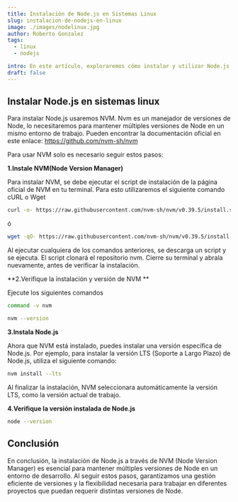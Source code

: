 ```yaml
---
title: Instalación de Node.js en Sistemas Linux
slug: instalacion-de-nodejs-en-linux
image: ./images/nodelinux.jpg
author: Roberto Gonzalez
tags:
  - linux
  - nodejs

intro: En este artículo, exploraremos cómo instalar y utilizar Node.js en sistemas Operativos Linux, usando NVM para la instalación.
draft: false
---
```


## Instalar Node.js en sistemas linux

Para instalar Node.js usaremos NVM. 
Nvm es un manejador de versiones de Node, lo necesitaremos para mantener múltiples versiones de Node en un mismo entorno de trabajo.
Pueden encontrar la documentación oficial en este enlace: 
https://github.com/nvm-sh/nvm

Para usar NVM solo es necesario seguir estos pasos:

**1.Instale NVM(Node Version Manager)**

Para instalar NVM, se debe ejecutar el script de instalación de la página oficial de NVM en tu terminal.  Para esto utilizaremos el siguiente comando  cURL o Wget 

```bash
curl -o- https://raw.githubusercontent.com/nvm-sh/nvm/v0.39.5/install.sh | bash
```
ó

```bash
wget -qO- https://raw.githubusercontent.com/nvm-sh/nvm/v0.39.5/install.sh | bash
```
Al ejecutar cualquiera de los comandos anteriores, se descarga un script y se ejecuta. El script clonará el repositorio nvm.
Cierre su terminal y abrala nuevamente, antes de verificar la instalación.

**2.Verifique la instalación y versión de NVM **

Ejecute los siguientes comandos

```bash
command -v nvm
```

```bash
nvm --version
```


**3.Instala Node.js**

Ahora que NVM está instalado, puedes instalar una versión específica de Node.js. 
Por ejemplo, para instalar la versión LTS (Soporte a Largo Plazo) de Node.js, utiliza el siguiente comando:

```bash
nvm install --lts
```
Al finalizar la instalación, NVM seleccionara automáticamente la versión LTS, como la versión actual de trabajo.

**4.Verifique la  versión instalada de Node.js**

```bash
node --version
```

## Conclusión

En conclusión, la instalación de Node.js a través de NVM (Node Version Manager) es esencial para mantener múltiples versiones de Node en un entorno de desarrollo. Al seguir estos pasos, garantizamos una gestión eficiente de versiones y la flexibilidad necesaria para trabajar en diferentes proyectos que puedan requerir distintas versiones de Node. 
